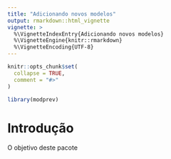 ```yaml
---
title: "Adicionando novos modelos"
output: rmarkdown::html_vignette
vignette: >
  %\VignetteIndexEntry{Adicionando novos modelos}
  %\VignetteEngine{knitr::rmarkdown}
  %\VignetteEncoding{UTF-8}
---
```


```r
knitr::opts_chunk$set(
  collapse = TRUE,
  comment = "#>"
)
```

```r
library(modprev)
```

# Introdução

O objetivo deste pacote